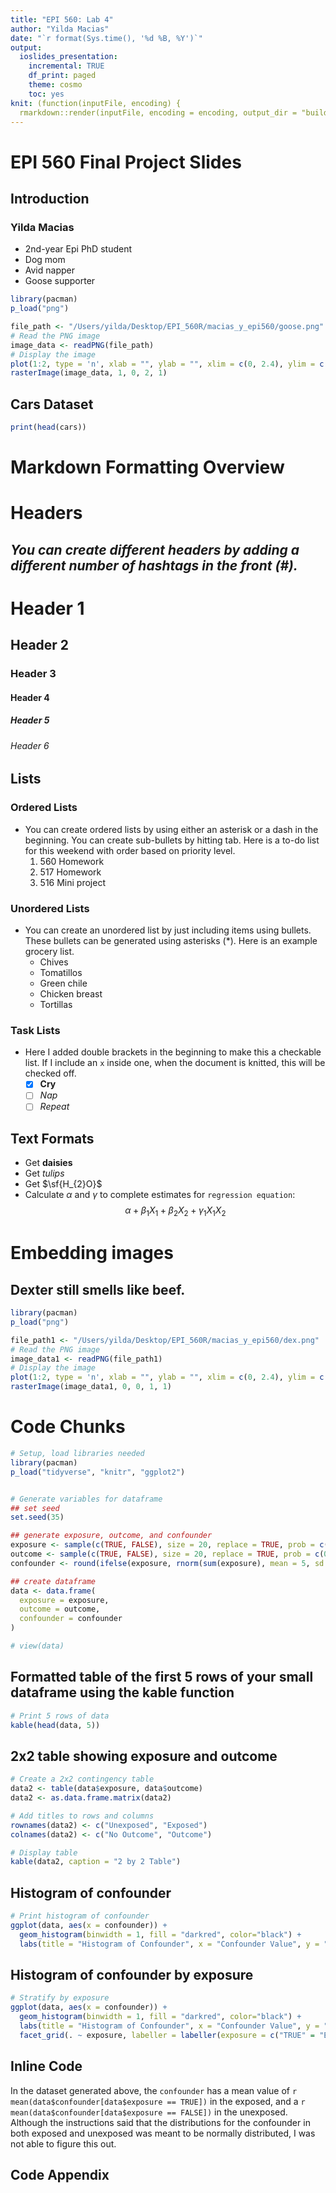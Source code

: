 ```yaml
---
title: "EPI 560: Lab 4"
author: "Yilda Macias"
date: "`r format(Sys.time(), '%d %B, %Y')`"
output: 
  ioslides_presentation:
    incremental: TRUE
    df_print: paged
    theme: cosmo
    toc: yes
knit: (function(inputFile, encoding) {
  rmarkdown::render(inputFile, encoding = encoding, output_dir = "build") })
---
```


# EPI 560 Final Project Slides

## Introduction
### Yilda Macias
  * 2nd-year Epi PhD student
  * Dog mom
  * Avid napper
  * Goose supporter

```r
library(pacman)
p_load("png")

file_path <- "/Users/yilda/Desktop/EPI_560R/macias_y_epi560/goose.png"
# Read the PNG image
image_data <- readPNG(file_path)
# Display the image
plot(1:2, type = 'n', xlab = "", ylab = "", xlim = c(0, 2.4), ylim = c(0, 1), axes=FALSE)
rasterImage(image_data, 1, 0, 2, 1)
```

## Cars Dataset

```r
print(head(cars))
```

# Markdown Formatting Overview

# Headers

## *You can create different headers by adding a different number of hashtags in the front (#).*

# Header 1
## Header 2
### Header 3
#### Header 4
##### Header 5
###### Header 6

## Lists

### Ordered Lists
  - You can create ordered lists by using either an asterisk or a dash in the beginning. You can create sub-bullets by hitting tab. Here is a to-do list for this weekend with order based on priority level.
      1. 560 Homework
      2. 517 Homework
      3. 516 Mini project
      
### Unordered Lists
  - You can create an unordered list by just including items using bullets. These bullets can be generated using asterisks (*). Here is an example grocery list.
    * Chives
    * Tomatillos
    * Green chile
    * Chicken breast
    * Tortillas
    
### Task Lists
  - Here I added double brackets in the beginning to make this a checkable list. If I include an `x` inside one, when the document is knitted, this will be checked off.
      - [x] **Cry**
      - [ ] *Nap*
      - [ ] *Repeat*
      
     
## Text Formats
  + Get **daisies**
  + Get *tulips*
  + Get $\sf{H_{2}O}$
  + Calculate $\alpha$ and $\gamma$ to complete estimates for `regression equation`: 
  $$\alpha + \beta_1X_1 + \beta_2X_2 + \gamma_1X_1X_2 $$
  
# Embedding images

## **Dexter still smells like beef.**
```r
library(pacman)
p_load("png")

file_path1 <- "/Users/yilda/Desktop/EPI_560R/macias_y_epi560/dex.png"
# Read the PNG image
image_data1 <- readPNG(file_path1)
# Display the image
plot(1:2, type = 'n', xlab = "", ylab = "", xlim = c(0, 2.4), ylim = c(0, 1), axes=FALSE)
rasterImage(image_data1, 0, 0, 1, 1)
```

# Code Chunks
```r
# Setup, load libraries needed
library(pacman)
p_load("tidyverse", "knitr", "ggplot2")


# Generate variables for dataframe
## set seed
set.seed(35)

## generate exposure, outcome, and confounder
exposure <- sample(c(TRUE, FALSE), size = 20, replace = TRUE, prob = c(0.4, 0.6))
outcome <- sample(c(TRUE, FALSE), size = 20, replace = TRUE, prob = c(0.7, 0.3))
confounder <- round(ifelse(exposure, rnorm(sum(exposure), mean = 5, sd = 2), rnorm(20 - sum(exposure), mean = 8, sd = 2)),2)

## create dataframe
data <- data.frame(
  exposure = exposure,
  outcome = outcome,
  confounder = confounder
)

# view(data)
```

## Formatted table of the first 5 rows of your small dataframe using the kable function
```r
# Print 5 rows of data
kable(head(data, 5))
```

## 2x2 table showing exposure and outcome
```r
# Create a 2x2 contingency table
data2 <- table(data$exposure, data$outcome)
data2 <- as.data.frame.matrix(data2)

# Add titles to rows and columns
rownames(data2) <- c("Unexposed", "Exposed")
colnames(data2) <- c("No Outcome", "Outcome") 

# Display table
kable(data2, caption = "2 by 2 Table")
```

## Histogram of confounder
```r
# Print histogram of confounder
ggplot(data, aes(x = confounder)) +
  geom_histogram(binwidth = 1, fill = "darkred", color="black") +
  labs(title = "Histogram of Confounder", x = "Confounder Value", y = "Frequency (counts)")
```

## Histogram of confounder by exposure
```r
# Stratify by exposure
ggplot(data, aes(x = confounder)) +
  geom_histogram(binwidth = 1, fill = "darkred", color="black") +
  labs(title = "Histogram of Confounder", x = "Confounder Value", y = "Frequency (counts)") +
  facet_grid(. ~ exposure, labeller = labeller(exposure = c("TRUE" = "Exposed", "FALSE" = "Unexposed")))
```

## Inline Code 
In the dataset generated above, the `confounder` has a mean value of `r mean(data$confounder[data$exposure == TRUE])` in the exposed, and a `r mean(data$confounder[data$exposure == FALSE])` in the unexposed. Although the instructions said that the distributions for the confounder in both exposed and unexposed was meant to be normally distributed, I was not able to figure this out.


\pagebreak  

## Code Appendix  
 
```r
```
